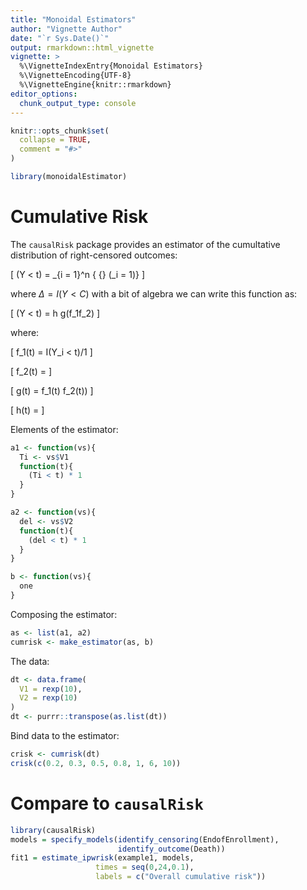 ```yaml
---
title: "Monoidal Estimators"
author: "Vignette Author"
date: "`r Sys.Date()`"
output: rmarkdown::html_vignette
vignette: >
  %\VignetteIndexEntry{Monoidal Estimators}
  %\VignetteEncoding{UTF-8}
  %\VignetteEngine{knitr::rmarkdown}
editor_options: 
  chunk_output_type: console
---
```


```r
knitr::opts_chunk$set(
  collapse = TRUE,
  comment = "#>"
)
```

```r
library(monoidalEstimator)
```

# Cumulative Risk

The `causalRisk` package provides an estimator of the cumultative distribution of right-censored outcomes:

\[
\widehat{\Pr}(Y < t) = \frac{1}{n} \sum_{i = 1}^n \frac{\Delta_i I(Y_i < t)} { {\widehat{\Pr}} (\Delta_i = 1)}
\]

where $\Delta = I(Y < C)$ with a bit of algebra we can write this function as:

\[
\widehat{\Pr}(Y < t) =  h \circ g(f_1f_2)
\]

where:


\[
f_1(t) = I(Y_i < t)/1
\]

\[
f_2(t) = \frac{\Delta_i}{ {\widehat{\Pr}} (\Delta_i = 1) }
\]

\[
g(t) = f_1(t) \cdot f_2(t))
\]

\[
h(t) = \frac{ \sum_i g(t)}{ \sum_i 1 }
\]
  
Elements of the estimator:

```r
a1 <- function(vs){
  Ti <- vs$V1
  function(t){
    (Ti < t) * 1
  }
}

a2 <- function(vs){
  del <- vs$V2
  function(t){
    (del < t) * 1
  }
}

b <- function(vs){
  one
}
```

Composing the estimator: 

```r
as <- list(a1, a2)
cumrisk <- make_estimator(as, b)
```

The data:
```r
dt <- data.frame(
  V1 = rexp(10),
  V2 = rexp(10)
)
dt <- purrr::transpose(as.list(dt))
```

Bind data to the estimator:

```r
crisk <- cumrisk(dt)
crisk(c(0.2, 0.3, 0.5, 0.8, 1, 6, 10))
```

# Compare to `causalRisk`

```r
library(causalRisk)
models = specify_models(identify_censoring(EndofEnrollment),
                        identify_outcome(Death))
fit1 = estimate_ipwrisk(example1, models,
                   times = seq(0,24,0.1),
                   labels = c("Overall cumulative risk"))
```

